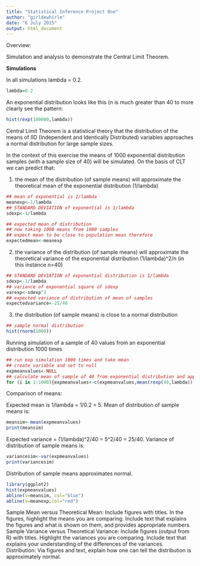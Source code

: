 ```yaml
---
title: "Statistical Inference Project One"
author: "girldewhirle"
date: "6 July 2015"
output: html_document
---
```


Overview:

Simulation and analysis to demonstrate the Central Limit Theorem.

**Simulations**

In all simulations lambda = 0.2.

```r
lambda=0.2
```

An exponential distribution looks like this (n is much greater than 40 to more clearly see the pattern:

```r
hist(rexp(100000,lambda))
```

Central Limit Theorem is a statistical theory that the distribution of the means of IID (Independent and Identically Distributed) variables approaches a normal distribution for large sample sizes.

In the context of this exercise the means of 1000 exponential distribution samples (with a sample size of 40) will be simulated.  On the basis of CLT we can predict that:

1) the mean of the distribution (of sample means) will approximate the theoretical mean of the exponential distribution (1/lambda)

```r
## mean of exponential is 1/lambda
meanexp<-1/lambda
## STANDARD DEVIATION of exponential is 1/lambda
sdexp<-1/lambda

## expected mean of distribution
## now taking 1000 means from 1000 samples
## expect mean to be close to population mean therefore
expectedmean<-meanexp
```

2) the variance of the distribution (of sample means) will approximate the theoretical variance of the exponential distribution (1/lambda)^2/n (in this instance n=40)

```r
## STANDARD DEVIATION of exponential distribution is 1/lambda
sdexp<-1/lambda
## variance of exponential square of sdexp
varexp<-sdexp^2
## expected variance of distribution of mean of samples
expectedvariance<-25/40

```

3) the distribution (of sample means) is close to a normal distribution

```r
## sample normal distribution
hist(rnorm(1000))
```

Running simulation of a sample of 40 values from an exponential distribution 1000 times
```r
## run exp simulation 1000 times and take mean
## create variable and set to null
expmeanvalues<-NULL
## calculate mean of sample of 40 from exponential distribution and append to variable
for (i in 1:1000){expmeanvalues<-c(expmeanvalues,mean(rexp(40,lambda)))}
```

Comparison of means:

Expected mean is 1/lambda = 1/0.2 = 5.  Mean of distribution of sample means is:
```r
meansim<-mean(expmeanvalues)
print(meansim)
```

Expected variance = (1/lambda)^2/40 = 5^2/40 = 25/40.  Variance of distribution of sample means is:
```r
variancesim<-var(expmeanvalues)
print(variancesim)
```

Distribution of sample means approximates normal.
```r
library(ggplot2)
hist(expmeanvalues)
abline(v=meansim, col="blue")
abline(v=meanexp,col="red")
```


Sample Mean versus Theoretical Mean: Include figures with titles. In the figures, highlight the means you are comparing. Include text that explains the figures and what is shown on them, and provides appropriate numbers.
Sample Variance versus Theoretical Variance: Include figures (output from R) with titles. Highlight the variances you are comparing. Include text that explains your understanding of the differences of the variances.
Distribution: Via figures and text, explain how one can tell the distribution is approximately normal.